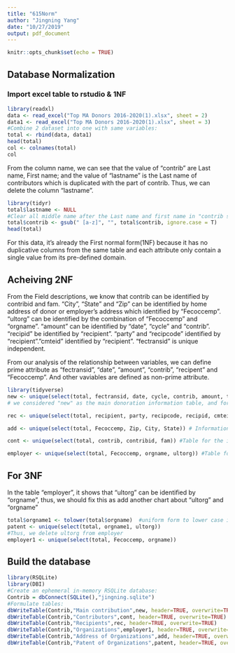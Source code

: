 ```yaml
---
title: "615Norm"
author: "Jingning Yang"
date: "10/27/2019"
output: pdf_document
---
```


```r
knitr::opts_chunk$set(echo = TRUE)
```

## Database Normalization

### Import excel table to rstudio & 1NF

```r
library(readxl)
data <- read_excel("Top MA Donors 2016-2020(1).xlsx", sheet = 2)
data1 <- read_excel("Top MA Donors 2016-2020(1).xlsx", sheet = 3)
#Combine 2 dataset into one with same variables:
total <- rbind(data, data1)
head(total)
col <- colnames(total)
col
```
From the column name, we can see that the value of "contrib" are Last name, First name; and the value of "lastname" is the Last name of contributors which is duplicated with the part of contrib. Thus, we can delete the column "lastname".

```r
library(tidyr)
total$lastname <- NULL
#Clear all middle name after the Last name and first name in "contrib since there are typo questions inside our raw data"
total$contrib <- gsub(" [a-z]", "", total$contrib, ignore.case = T)
head(total)
```
For this data, it's already the First normal form(1NF) because it has no duplicative columns from the same table and each attribute only contain a single value from its pre-defined domain.

## Acheiving 2NF
From the Field descriptions, we know that contrib can be identified by contribid and fam. "City", "State" and "Zip" can be identified by home address of donor or employer's address which identified by "Fecoccemp".
"ultorg" can be identified by the combination of "Fecoccemp" and "orgname". "amount" can be identified by "date", "cycle" and "contrib". "recipid" be identified by "recipient". "party" and "recipcode" identified by "recipient"."cmteid" identified by "recipient". "fectransid" is unique independent. 

From our analysis of the relationship between variables, we can define prime attribute as "fectransid", "date", "amount", "contrib", "recipent" and "Fecoccemp". And other vaviables are defined as non-prime attribute.
```r
library(tidyverse)
new <- unique(select(total, fectransid, date, cycle, contrib, amount, type, recipient, Fecoccemp))
# we considered "new" as the main donoration information table, and for more information, we can go to subordinary tables.

rec <- unique(select(total, recipient, party, recipcode, recipid, cmteid)) #Table for the details of recipient.

add <- unique(select(total, Fecoccemp, Zip, City, State)) # Information table for the address of donor's occupation.

cont <- unique(select(total, contrib, contribid, fam)) #Table for the information of donors self.

employer <- unique(select(total, Fecoccemp, orgname, ultorg)) #Table for the organization of donors.
```

## For 3NF
In the table "employer", it shows that "ultorg" can be identified by "orgname", thus, we should fix this as add another chart about "ultorg" and "orgname"
```r
total$orgname1 <- tolower(total$orgname)  #uniform form to lower case in case of sensitivity on alphabetic case.
patent <- unique(select(total, orgname1, ultorg))
#Thus, we delete ultorg from employer
employer1 <- unique(select(total, Fecoccemp, orgname))
```

## Build the database
```r
library(RSQLite)
library(DBI)
#Create an ephemeral in-memory RSQLite database:
Contrib = dbConnect(SQLite(),"jingning.sqlite")
#Formulate tables:
dbWriteTable(Contrib,"Main contribution",new, header=TRUE, overwrite=TRUE)
dbWriteTable(Contrib,"Contributors",cont, header=TRUE, overwrite=TRUE)
dbWriteTable(Contrib,"Recipients",rec, header=TRUE, overwrite=TRUE)
dbWriteTable(Contrib,"Organizations",employer1, header=TRUE, overwrite=TRUE)
dbWriteTable(Contrib,"Address of Organizations",add, header=TRUE, overwrite=TRUE)
dbWriteTable(Contrib,"Patent of Organizations",patent, header=TRUE, overwrite=TRUE)

```


